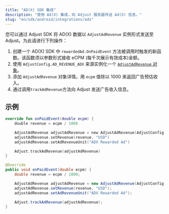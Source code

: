 ```yaml
---
title: "AD(X) SDK 集成"
description: "使用 Ad(X) 集成，向 Adjust 服务器传送 Ad(X) 信息。"
slug: "en/sdk/android/integrations/adx"
---
```

<minorversion added="v4.36.0"> 

您可以通过 Adjust SDK 将 AD\(X\) 数据以 `AdjustAdRevenue` 实例形式发送至 Adjust。为此请进行下列操作：
</MinorVersion> 

1. 创建一个 AD\(X\) SDK 中 `rewardedAd.OnPaidEvent` 方法被调用时触发的新函数。该函数须以参数形式接收 eCPM \(每千次展示有效成本\)金额。
2. 使用 `AdjustConfig.AD_REVENUE_ADX` 来源实例化一个 [`AdjustAdRevenue` 对象](/en/sdk/android/features/ad-revenue)。
3. 添加 `AdjustAdRevenue` 对象详情。用 `ecpm` 值除以 1000 来返回广告预估收入。
4. 通过调用`trackAdRevenue`方法向 Adjust 发送广告收入信息。

示例
---

<tabs> <tab title="Kotlin"> 

```kotlin
override fun onPaidEvent(double ecpm) {
	double revenue = ecpm / 1000

	AdjustAdRevenue adjustAdRevenue = new AdjustAdRevenue(AdjustConfig.AD_REVENUE_ADX)
	adjustAdRevenue.setRevenue(revenue, "USD")
	adjustAdRevenue.setAdRevenueUnit("ADX Rewarded Ad")

	Adjust.trackAdRevenue(adjustAdRevenue)
}

```

</Tab> <tab title="Java"> 

```java
@Override
public void onPaidEvent(double ecpm) {
	double revenue = ecpm / 1000;

	AdjustAdRevenue adjustAdRevenue = new AdjustAdRevenue(AdjustConfig.AD_REVENUE_ADX);
	adjustAdRevenue.setRevenue(revenue, "USD");
	adjustAdRevenue.setAdRevenueUnit("ADX Rewarded Ad");

	Adjust.trackAdRevenue(adjustAdRevenue);
}
```

</Tab> </Tabs>

